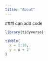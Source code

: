 ```yaml
---
title: "About"
---
```


###I can add code

```r
library(tidyverse)

tibble(
  x = 1:10,
  y = x + 2
)
```
